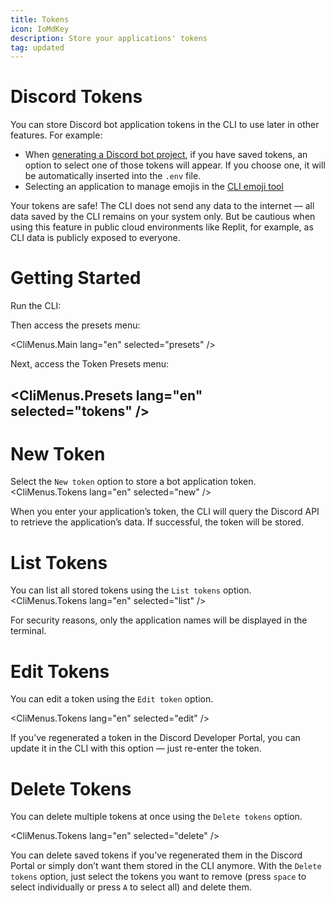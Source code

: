 ```yaml
---
title: Tokens
icon: IoMdKey
description: Store your applications' tokens
tag: updated
---
```


# Discord Tokens

You can store Discord bot application tokens in the CLI to use later in other features. For example:

- When [generating a Discord bot project](docs/discord/start), if you have saved tokens, an option to select one of those tokens will appear. If you choose one, it will be automatically inserted into the `.env` file.
- Selecting an application to manage emojis in the [CLI emoji tool](docs/emojis/start)

<Callout type="danger">
    Your tokens are safe! The CLI does not send any data to the internet — all data saved by the CLI remains on your system only. But be cautious when using this feature in public cloud environments like Replit, for example, as CLI data is publicly exposed to everyone.
</Callout>

# Getting Started

Run the CLI:

<CliCommand packageName="constatic@latest" />

Then access the presets menu:

<CliMenus.Main lang="en" selected="presets" />

Next, access the Token Presets menu:

<CliMenus.Presets lang="en" selected="tokens" />
---

# New Token

Select the `New token` option to store a bot application token.
<CliMenus.Tokens lang="en" selected="new" />

When you enter your application’s token, the CLI will query the Discord API to retrieve the application’s data. If successful, the token will be stored.

# List Tokens

You can list all stored tokens using the `List tokens` option.
<CliMenus.Tokens lang="en" selected="list" />

For security reasons, only the application names will be displayed in the terminal.

# Edit Tokens

You can edit a token using the `Edit token` option.

<CliMenus.Tokens lang="en" selected="edit" />

If you’ve regenerated a token in the Discord Developer Portal, you can update it in the CLI with this option — just re-enter the token.

# Delete Tokens

You can delete multiple tokens at once using the `Delete tokens` option.

<CliMenus.Tokens lang="en" selected="delete" />

You can delete saved tokens if you’ve regenerated them in the Discord Portal or simply don’t want them stored in the CLI anymore. With the `Delete tokens` option, just select the tokens you want to remove (press `space` to select individually or press `A` to select all) and delete them.
